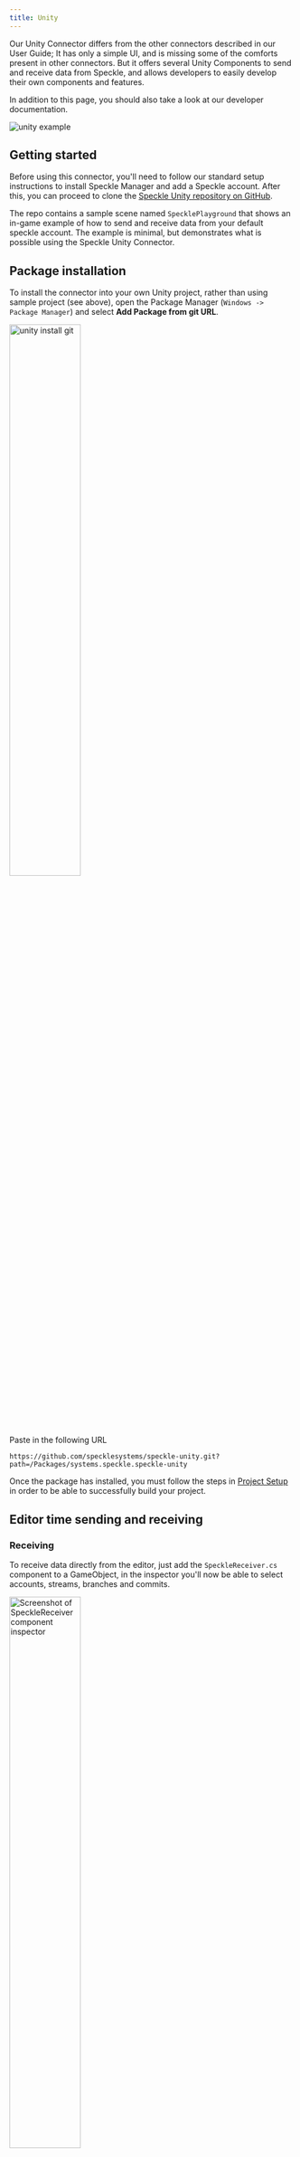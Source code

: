 ```yaml
---
title: Unity
---
```




Our Unity Connector differs from the other connectors described in our User Guide; 
It has only a simple UI, and is missing some of the comforts present in other connectors.
But it offers several Unity Components to send and receive data from Speckle, and allows developers to easily develop their own
components and features.

In addition to this page, you should also take a look at our developer documentation.

<Frame>
  <img src="/images/legacy/unity/unity-example.gif" alt="unity example" />
</Frame>

## Getting started

Before using this connector, you'll need to follow our standard setup instructions 
to install Speckle Manager and add a Speckle account. After this, you can proceed 
to clone the [Speckle Unity repository on GitHub](https://github.com/specklesystems/speckle-unity).

The repo contains a sample scene named `SpecklePlayground` that shows an in-game 
example of how to send and receive data from your default speckle account.
The example is minimal, but demonstrates what is possible using the Speckle Unity Connector.

## Package installation

To install the connector into your own Unity project, rather than using sample project (see above), open the Package Manager (`Windows -> Package Manager`)
and select **Add Package from git URL**.

<Frame>
  <img src="/images/legacy/unity/unity_install_git.png" width="50%" alt="unity install git" />
</Frame>


Paste in the following URL
```
https://github.com/specklesystems/speckle-unity.git?path=/Packages/systems.speckle.speckle-unity
```

Once the package has installed, you must follow the steps in [Project Setup](legacy/user/unity#project-setup) in order to be able to successfully build your project.

## Editor time sending and receiving

### Receiving
To receive data directly from the editor, just add the `SpeckleReceiver.cs` component to a GameObject, in the inspector you'll now be able to select accounts, streams, branches and commits.

<Frame>
  <img src="/images/legacy/unity/unity_stream_manager_inspector.png" width="50%" alt="Screenshot of SpeckleReceiver component inspector" />
</Frame>

The `Generate Asset` option, when enabled, will generate Mesh, Material, and Prefab assets in the `Resource` folder.


### Sending 

To Send data directly from the editor, just add the `SpeckleSender.cs` component to a GameObject.

<Frame>
  <img src="/images/legacy/unity/unity_stream_manager_inspector_sender.png" width="50%" alt="Screenshot of SpeckleSender component inspector" />
</Frame>

With the Selection dropdown, you can switch between sending:
- **Children**: All children of this GameObject.
- **Selection**: Editor Selection (may want to lock the inspector to stop it switching away).
- **All (excl. disabled)**: All enabled objects in the current scene.
- **All (incl. disabled)**: All objects in the current scene.

## Game time sending and receiving



### Receiving

To receive data, please refer to the [`Receiver.cs`](https://github.com/specklesystems/speckle-unity/blob/main/Packages/systems.speckle.speckle-unity/Runtime/Components/Deprecated/Receiver.cs) class in `Assets\Speckle Connector`. This is just a wrapper around methods in Core, an example usage follows:

```csharp
var receiver = myGameObject.AddComponent<Receiver>();
receiver.Init(projectId);
receiver.Receive();
```

The `Init()` method accepts additional optional arguments to use different accounts, automatically receive updates, delete the old objects, report progress and errors etc. Please check the [source code](https://github.com/specklesystems/speckle-unity/blob/main/Packages/systems.speckle.speckle-unity/Runtime/Components/Deprecated/Receiver.cs) for a complete list.

### Sending

To send data, please refer to the [`Sender.cs`](https://github.com/specklesystems/speckle-unity/blob/c567228c4d5ad71b48f4911cfae3cada5c2e1c70/Packages/systems.speckle.speckle-unity/Runtime/Components/Deprecated/Sender.cs) class in `Assets\Speckle Connector`. This is just a wrapper around methods in Core, an example usage follows:

```csharp
var sender = myGameObject.AddComponent<Sender>();
sender.Send(projectId, objs);
```

The `Send()` method accepts additional optional arguments to use different accounts, report progress and errors etc. Please check the [source code](https://github.com/specklesystems/speckle-unity/blob/c567228c4d5ad71b48f4911cfae3cada5c2e1c70/Packages/systems.speckle.speckle-unity/Runtime/Components/Deprecated/Sender.cs) for a complete list.



### Metadata and Custom Properties

Geometry alone isn't much fun, that's why we've made it easy to also transfer BIM and custom data with your objects.
When receiving data, a `SpeckleProperties` component is attached to each object. Inside it there is a `Dictionary<string,object>` called `Data` that contains all the metadata coming from Speckle. This works similarly when sending data; if any objects have a `SpeckleProperties` component attached to them, it will be used.

This data is visible from the inspector (read only)
This data is fully accessible from code (read/write), like so:
```cs
SpeckleProperties props = myGameObject.GetComponent<SpeckleProperties>();

// props.Data is a IDictionary<string, object>

// you can check for a property like this:
if(pros.Data.ContainsKey("area")
   && Data["area"] is int area)
{
    Debug.Log(area);
}

//And Add a property like this
pros.Data.Add("area", 250);

```




### Materials

We have included basic material support in Speckle and in some of our connectors.

When receiving, the Unity connectors first checks if a shader exists in the scene that matches the incoming object's material _by name_. If a match cannot be found, Speckle will try to create a basic material with the same color and transparency. If an incoming object has no materials set, a default material will be applied.

## Project setup

In order to successfully build a project using the Unity Connector, please ensure the following:

* Include `Standard` and `Diffuse` shaders in project settings. To do so, just add them in `Project Settings → Graphics → Built-in Shader Settings → Always Included shaders`.
  <Frame>
    <img src="/images/legacy/unity/shader.png" width="50%" alt="shader" />
  </Frame>
 
Note that these steps have already been applied to the **Speckle Playground** sample project.
